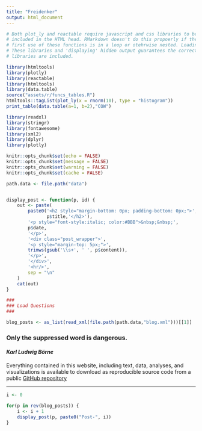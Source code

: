 ```yaml
---
title: "Freidenker"
output: html_document
---
```


<style>
#header {
    display: none;
}
</style>


```r
# Both plot_ly and reactable require javascript and css libraries to be
# included in the HTML head. RMarkdown doesn't do this propoerly if the
# first use of these functions is in a loop or otehrwise nested. Loading
# These libraries and 'displaying' hidden output guarantees the correct
# libraries are included.

library(htmltools)
library(plotly)
library(reactable)
library(htmltools)
library(data.table)
source("assets/r/funcs_tables.R")
htmltools::tagList(plot_ly(x = rnorm(10), type = "histogram"))
print_table(data.table(a=1, b=2),"COW")

library(readxl)
library(stringr)
library(fontawesome)
library(xml2)
library(dplyr)
library(plotly)

knitr::opts_chunk$set(echo = FALSE)
knitr::opts_chunk$set(message = FALSE)
knitr::opts_chunk$set(warning = FALSE)
knitr::opts_chunk$set(cache = FALSE)

path.data <- file.path("data")


display_post <- function(p, id) {
	out <- paste(
		paste0('<h2 style="margin-bottom: 0px; padding-bottom: 0px;">',
			   p$title,'</h2>'),
		'<p style="font-style:italic; color:#BBB">&nbsp;&nbsp;',
		p$date,
		'</p>',
		'<div class="post_wrapper">',
		'<p style="margin-top: 5px;">',
		trimws(gsub('\\s+', ' ', p$content)),
		'</p>',
		'</div>',
		'<hr/>',
		sep = "\n"
	)
	cat(out)
}

###
### Load Questions
###

blog_posts <- as_list(read_xml(file.path(path.data,"blog.xml")))[[1]]
```


<h3>Only the suppressed word is dangerous.</h3>
<h4 style="font-style: italic;">Karl Ludwig Börne</h4>
<span class="copyleft">Everything contained in this website, including text, data, analyses, and visualizations is available to download as reproducible source code from a public [GitHub repository](https://github.com/joetidwell/freidenker)</span>
<hr/>

<div id="blog_container">

```r
i <- 0

for(p in rev(blog_posts)) {
	i <- i + 1
	display_post(p, paste0("Post-", i))
}
```

</div>